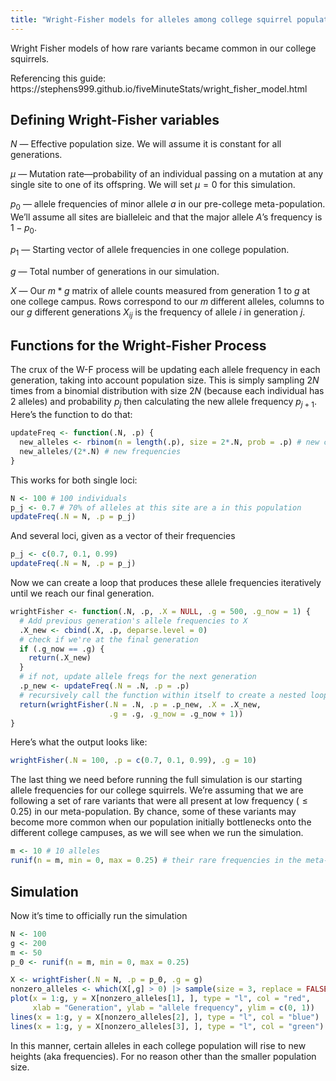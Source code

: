 ```yaml
---
title: "Wright-Fisher models for alleles among college squirrel populations"
---
```


Wright Fisher models of how rare variants became common in our college squirrels.

Referencing this guide: https://stephens999.github.io/fiveMinuteStats/wright_fisher_model.html

## Defining Wright-Fisher variables

$N$ --- Effective population size. We will assume it is constant for all generations.

$\mu$ --- Mutation rate---probability of an individual passing on a mutation at any single site to one of its offspring. We will set $\mu=0$ for this simulation.

$p_0$ --- allele frequencies of minor allele $a$ in our pre-college meta-population. We'll assume all sites are bialleleic and that the major allele $A$'s frequency is $1-p_0$.

$p_1$ --- Starting vector of allele frequencies in one college population.

$g$ --- Total number of generations in our simulation.

$X$ --- Our $m*g$ matrix of allele counts measured from generation $1$ to $g$ at one college campus. Rows correspond to our $m$ different alleles, columns to our $g$ different generations $X_{ij}$ is the frequency of allele $i$ in generation $j$.

## Functions for the Wright-Fisher Process

The crux of the W-F process will be updating each allele frequency in each generation, taking into account population size. This is simply sampling $2N$ times from a binomial distribution with size $2N$ (because each individual has 2 alleles) and probability $p_{j}$ then calculating the new allele frequency $p_{j+1}$. Here's the function to do that:

```r
updateFreq <- function(.N, .p) {
  new_alleles <- rbinom(n = length(.p), size = 2*.N, prob = .p) # new count of allele a
  new_alleles/(2*.N) # new frequencies
}
```

This works for both single loci:

```r
N <- 100 # 100 individuals
p_j <- 0.7 # 70% of alleles at this site are a in this population
updateFreq(.N = N, .p = p_j)
```

And several loci, given as a vector of their frequencies

```r
p_j <- c(0.7, 0.1, 0.99)
updateFreq(.N = N, .p = p_j)
```

Now we can create a loop that produces these allele frequencies iteratively until we reach our final generation.

```r
wrightFisher <- function(.N, .p, .X = NULL, .g = 500, .g_now = 1) {
  # Add previous generation's allele frequencies to X
  .X_new <- cbind(.X, .p, deparse.level = 0)
  # check if we're at the final generation
  if (.g_now == .g) {
    return(.X_new)
  }
  # if not, update allele freqs for the next generation
  .p_new <- updateFreq(.N = .N, .p = .p)
  # recursively call the function within itself to create a nested loop
  return(wrightFisher(.N = .N, .p = .p_new, .X = .X_new, 
                      .g = .g, .g_now = .g_now + 1))
}
```

Here's what the output looks like:
```r
wrightFisher(.N = 100, .p = c(0.7, 0.1, 0.99), .g = 10)
```
The last thing we need before running the full simulation is our starting allele frequencies for our college squirrels. We're assuming that we are following a set of rare variants that were all present at low frequency ($\leq 0.25$) in our meta-population. By chance, some of these variants may become more common when our population initially bottlenecks onto the different college campuses, as we will see when we run the simulation.
```r
m <- 10 # 10 alleles
runif(n = m, min = 0, max = 0.25) # their rare frequencies in the meta-population
```
## Simulation

Now it's time to officially run the simulation

```r
N <- 100
g <- 200
m <- 50
p_0 <- runif(n = m, min = 0, max = 0.25)

X <- wrightFisher(.N = N, .p = p_0, .g = g)
nonzero_alleles <- which(X[,g] > 0) |> sample(size = 3, replace = FALSE)
plot(x = 1:g, y = X[nonzero_alleles[1], ], type = "l", col = "red",
     xlab = "Generation", ylab = "allele frequency", ylim = c(0, 1))
lines(x = 1:g, y = X[nonzero_alleles[2], ], type = "l", col = "blue")
lines(x = 1:g, y = X[nonzero_alleles[3], ], type = "l", col = "green")
```

In this manner, certain alleles in each college population will rise to new heights (aka frequencies). For no reason other than the smaller population size.



